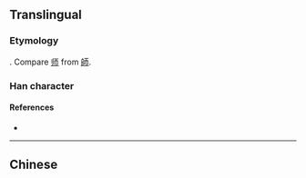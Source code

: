 {{also|帥|师}}
{{character info/new}}
==Translingual==

===Etymology===
{{Han simp|帥|f=𠂤|t=刂}}. Compare [[师]] from [[師]].

===Han character===
{{Han char|rn=50|rad=巾|as=02|sn=5|four=|canj=LLLB}}

====References====
* {{Han ref|kx=0328.081|hdz=10729.020|uh=5E05|ud=24069}}

----

==Chinese==
{{zh-see|帥}}
